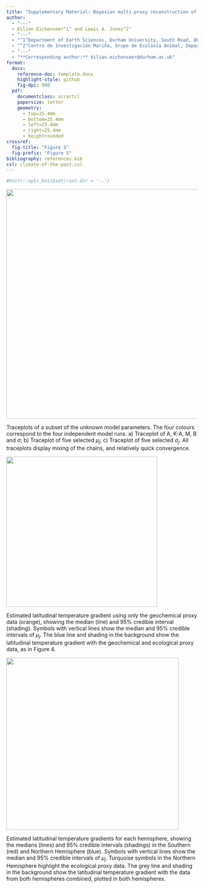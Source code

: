 ```yaml
---
title: "Supplementary Material: Bayesian multi-proxy reconstruction of early Eocene latitudinal temperature gradients"
author:
  - "---"
  - Kilian Eichenseer^1^ and Lewis A. Jones^2^
  - "---"
  - "^1^Department of Earth Sciences, Durham University, South Road, DH1 3LE, Durham, United Kingdom"
  - "^2^Centro de Investigación Mariña, Grupo de Ecoloxía Animal, Departamento de Ecoloxía e Bioloxía Animal, Universidade de Vigo, 36310 Vigo, Spain."
  - "---"
  - "**Corresponding author:** kilian.eichenseer@durham.ac.uk"
format:
  docx:
    reference-doc: template.docx
    highlight-style: github
    fig-dpi: 900
  pdf:
    documentclass: scrartcl
    papersize: letter
    geometry:
      - top=25.4mm
      - bottom=25.4mm
      - left=25.4mm
      - right=25.4mm
      - heightrounded
crossref:
  fig-title: "Figure S"
  fig-prefix: "Figure S"
bibliography: references.bib
csl: climate-of-the-past.csl
---
```


```r
#knitr::opts_knit$set(root.dir = '..')
```

::: {#fig-S1}
![](../figures/SM/FigS1-Traceplot.jpg){width="16cm"}

Traceplots of a subset of the unknown model parameters. The four colours correspond to the four independent model runs. a) Traceplot of A, K-A, M, B and $\sigma$; b) Traceplot of five selected $\mu_j$; c) Traceplot of five selected $\sigma_j$. All traceplots display mixing of the chains, and relatively quick convergence.
:::

::: {#fig-S2}
![](../figures/SM/FigS2_geochem_eeco.png){width="10.5cm"}

Estimated latitudinal temperature gradient using only the geochemical proxy data (orange), showing the median (line) and 95% credible interval (shading). Symbols with vertical lines show the median and 95% credible intervals of $\mu_j$. The blue line and shading in the background show the latitudinal temperature gradient with the geochemical and ecological proxy data, as in Figure 4.
:::

::: {#fig-S3}
![](../figures/SM/FigS3_north_south_eeco.png){width="12cm"}

Estimated latitudinal temperature gradients for each hemisphere, showing the medians (lines) and 95% credible intervals (shadings) in the Southern (red) and Northern Hemisphere (blue). Symbols with vertical lines show the median and 95% credible intervals of $\mu_j$. Turquoise symbols in the Northern Hemisphere highlight the ecological proxy data. The grey line and shading in the background show the latitudinal temperature gradient with the data from both hemispheres combined, plotted in both hemispheres.
:::
<!-- REMOVED
```r
setwd('..') # move up to parent folder of /manuscript
knitr::include_graphics("D://Github/PalaeoClimateGradient/figures/SM/FigS4_different_gradients.png", error = FALSE)
```
-->
